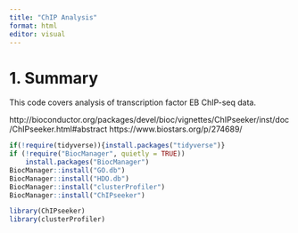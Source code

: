 ```yaml
---
title: "ChIP Analysis"
format: html
editor: visual
---
```


# 1. Summary
This code covers analysis of transcription factor EB ChIP-seq data. 

http://bioconductor.org/packages/devel/bioc/vignettes/ChIPseeker/inst/doc/ChIPseeker.html#abstract
https://www.biostars.org/p/274689/

```r
if(!require(tidyverse)){install.packages("tidyverse")}
if (!require("BiocManager", quietly = TRUE))
    install.packages("BiocManager")
BiocManager::install("GO.db")
BiocManager::install("HDO.db")
BiocManager::install("clusterProfiler")
BiocManager::install("ChIPseeker")

library(ChIPseeker)
library(clusterProfiler)
```


